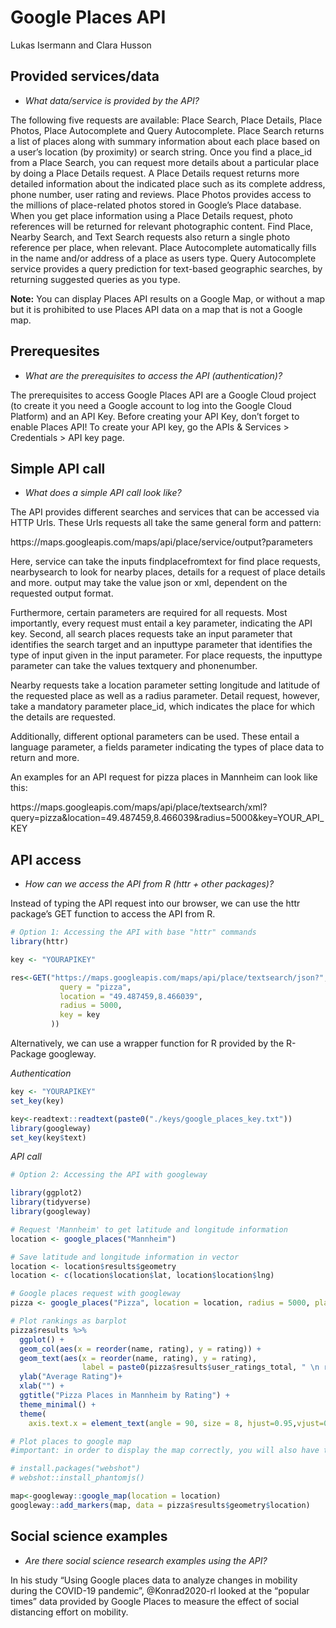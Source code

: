 
# Google Places API
Lukas Isermann and Clara Husson


## Provided services/data

* *What data/service is provided by the API?*

The following five requests are available: Place Search, Place Details, Place Photos, Place Autocomplete and Query Autocomplete. Place Search returns a list of places along with summary information about each place based on a user's location (by proximity) or search string. Once you find a place_id from a Place Search, you can request more details about a particular place by doing a Place Details request. A Place Details request returns more detailed information about the indicated place such as its complete address, phone number, user rating and reviews. Place Photos provides access to the millions of place-related photos stored in Google's Place database. When you get place information using a Place Details request, photo references will be returned for relevant photographic content. Find Place, Nearby Search, and Text Search requests also return a single photo reference per place, when relevant. Place Autocomplete automatically fills in the name and/or address of a place as users type. Query Autocomplete service provides a query prediction for text-based geographic searches, by returning suggested queries as you type.

**Note:** You can display Places API results on a Google Map, or without a map but it is prohibited to use Places API data on a map that is not a Google map.


## Prerequesites
* *What are the prerequisites to access the API (authentication)? *


The prerequisites to access Google Places API are a Google Cloud project (to create it you need a Google account to log into the Google Cloud Platform) and an API Key. Before creating your API Key, don’t forget to enable Places API! To create your API key, go the APIs & Services > Credentials > API key page. 



## Simple API call
* *What does a simple API call look like?*

The API provides different searches and services that can be accessed via HTTP Urls. These Urls requests all take the same general form and pattern:

https://maps.googleapis.com/maps/api/place/service/output?parameters

Here, service can take the inputs findplacefromtext for find place requests, nearbysearch to look for nearby places, details for a request of place details and more. output may take the value json or xml, dependent on the requested output format. 

Furthermore, certain parameters are required for all requests. Most importantly, every request must entail a key parameter, indicating the API key. Second, all search places requests take an input parameter that identifies the search target and an inputtype parameter that identifies the type of input given in the input parameter. For place requests, the inputtype parameter can take the values textquery and phonenumber. 

Nearby requests take a location parameter setting longitude and latitude of the requested place as well as a radius parameter. Detail request, however, take a mandatory parameter place_id, which indicates the place for which the details are requested. 

Additionally, different optional parameters can be used. These entail a language parameter, a fields parameter indicating the types of place data to return and more. 


An examples for an API request for pizza places in Mannheim can look like this:

https://maps.googleapis.com/maps/api/place/textsearch/xml?query=pizza&location=49.487459,8.466039&radius=5000&key=YOUR_API_KEY





## API access
* *How can we access the API from R (httr + other packages)?* 

Instead of typing the API request into our browser, we can use the httr package’s GET function to access the API from R.

```r


# Option 1: Accessing the API with base "httr" commands
library(httr)

key <- "YOURAPIKEY"

res<-GET("https://maps.googleapis.com/maps/api/place/textsearch/json?", query = list(
           query = "pizza",
           location = "49.487459,8.466039",
           radius = 5000,
           key = key
         ))


```

Alternatively, we can use a wrapper function for R provided by the R-Package googleway.

*Authentication*

```r
key <- "YOURAPIKEY"
set_key(key)
```

```r
key<-readtext::readtext(paste0("./keys/google_places_key.txt"))
library(googleway)
set_key(key$text)
```

*API call*

```r
# Option 2: Accessing the API with googleway

library(ggplot2)
library(tidyverse)
library(googleway)

# Request 'Mannheim' to get latitude and longitude information
location <- google_places("Mannheim")

# Save latitude and longitude information in vector
location <- location$results$geometry
location <- c(location$location$lat, location$location$lng)

# Google places request with googleway
pizza <- google_places("Pizza", location = location, radius = 5000, place_type = "food")

# Plot rankings as barplot
pizza$results %>%
  ggplot() +
  geom_col(aes(x = reorder(name, rating), y = rating)) +
  geom_text(aes(x = reorder(name, rating), y = rating),
                label = paste0(pizza$results$user_ratings_total, " \n ratings"), size = 2) +
  ylab("Average Rating")+
  xlab("") +
  ggtitle("Pizza Places in Mannheim by Rating") +
  theme_minimal() +
  theme(
    axis.text.x = element_text(angle = 90, size = 8, hjust=0.95,vjust=0.2))


```

```r
# Plot places to google map
#important: in order to display the map correctly, you will also have to enable the Maps JavaScript API on GCP

# install.packages("webshot")
# webshot::install_phantomjs()

map<-googleway::google_map(location = location)
googleway::add_markers(map, data = pizza$results$geometry$location)
```


## Social science examples
* *Are there social science research examples using the API?*

In his study “Using Google places data to analyze changes in mobility during the COVID-19 pandemic”, @Konrad2020-rl looked at the “popular times” data provided by Google Places to measure the effect of social distancing effort on mobility.


